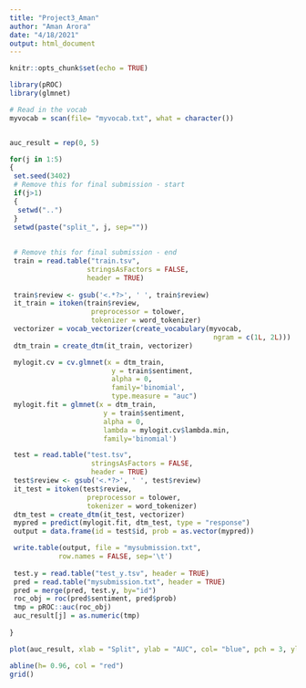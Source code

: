 ```yaml
---
title: "Project3_Aman"
author: "Aman Arora"
date: "4/18/2021"
output: html_document
---
```


```r
knitr::opts_chunk$set(echo = TRUE)
```

```r
library(pROC)
library(glmnet)

# Read in the vocab 
myvocab = scan(file= "myvocab.txt", what = character())  


auc_result = rep(0, 5)

for(j in 1:5)
{  
 set.seed(3402)
 # Remove this for final submission - start
 if(j>1)  
 {   
  setwd("..")
 }   
 setwd(paste("split_", j, sep="")) 
  
  
 # Remove this for final submission - end
 train = read.table("train.tsv",
                   stringsAsFactors = FALSE,
                   header = TRUE)
 
 train$review <- gsub('<.*?>', ' ', train$review)
 it_train = itoken(train$review,
                    preprocessor = tolower, 
                    tokenizer = word_tokenizer)
 vectorizer = vocab_vectorizer(create_vocabulary(myvocab, 
                                                  ngram = c(1L, 2L)))
 dtm_train = create_dtm(it_train, vectorizer)

 mylogit.cv = cv.glmnet(x = dtm_train, 
                         y = train$sentiment, 
                         alpha = 0,
                         family='binomial', 
                         type.measure = "auc")
 mylogit.fit = glmnet(x = dtm_train, 
                       y = train$sentiment, 
                       alpha = 0,
                       lambda = mylogit.cv$lambda.min, 
                       family='binomial')

 test = read.table("test.tsv",
                    stringsAsFactors = FALSE,
                    header = TRUE)
 test$review <- gsub('<.*?>', ' ', test$review)
 it_test = itoken(test$review,
                   preprocessor = tolower, 
                   tokenizer = word_tokenizer)
 dtm_test = create_dtm(it_test, vectorizer)
 mypred = predict(mylogit.fit, dtm_test, type = "response")
 output = data.frame(id = test$id, prob = as.vector(mypred))

 write.table(output, file = "mysubmission.txt", 
            row.names = FALSE, sep='\t')
  
 test.y = read.table("test_y.tsv", header = TRUE)
 pred = read.table("mysubmission.txt", header = TRUE)
 pred = merge(pred, test.y, by="id")
 roc_obj = roc(pred$sentiment, pred$prob)
 tmp = pROC::auc(roc_obj)
 auc_result[j] = as.numeric(tmp)
 
} 
```

```r

plot(auc_result, xlab = "Split", ylab = "AUC", col= "blue", pch = 3, ylim = c(0.955,0.97),lwd=3)

abline(h= 0.96, col = "red")
grid()


```

